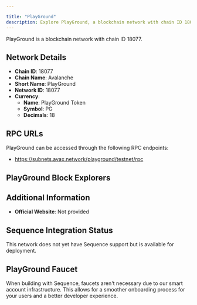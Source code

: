 ```yaml
---

title: "PlayGround"
description: Explore PlayGround, a blockchain network with chain ID 18077. Learn about its native currency, PlayGround Token, and how to interact with the network.
---
```




PlayGround is a blockchain network with chain ID 18077.

## Network Details

- **Chain ID**: 18077
- **Chain Name**: Avalanche
- **Short Name**: PlayGround
- **Network ID**: 18077
- **Currency**: 
  - **Name**: PlayGround Token
  - **Symbol**: PG
  - **Decimals**: 18

## RPC URLs

PlayGround can be accessed through the following RPC endpoints:

- https://subnets.avax.network/playground/testnet/rpc

## PlayGround Block Explorers



## Additional Information

- **Official Website**: Not provided

## Sequence Integration Status

This network does not yet have Sequence support but is available for deployment.

## PlayGround Faucet

When building with Sequence, faucets aren't necessary due to our smart account infrastructure. This allows for a smoother onboarding process for your users and a better developer experience.
